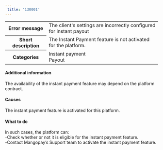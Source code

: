 ```yaml
---  
 title: '130001'  
---  
```

  
<table>
    <tbody>
        <tr>
            <th><strong>Error message</strong></th>
            <td>The client's settings are incorrectly configured for instant payout</td>
        </tr>
        <tr>
            <th><strong>Short description</strong></th>
            <td>The Instant Payment feature is not activated for the platform.</td>
        </tr>
        <tr>
            <th><strong>Categories</strong></th>
            <td>  
<div class="label">Instant payment</div>  
<div class="label">Payout</div>
</td>
        </tr>
    </tbody>
</table>  

#### Additional information  

The availability of the instant payment feature may depend on the platform contract.  

#### Causes  

The instant payment feature is activated for this platform.  

#### What to do  

In such cases, the platform can:  
-Check whether or not it is eligible for the instant payment feature.  
-Contact Mangopay’s Support team to activate the instant payment feature.